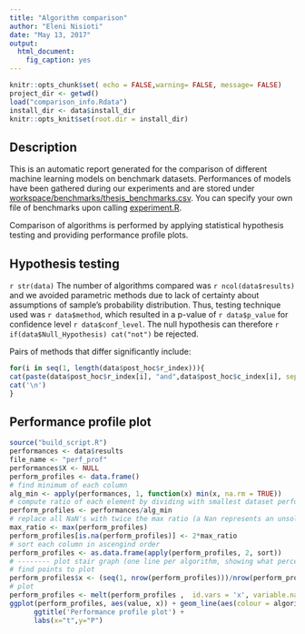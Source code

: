 ```yaml
---
title: "Algorithm comparison"
author: "Eleni Nisioti"
date: "May 13, 2017"
output:
  html_document:
    fig_caption: yes
---
```


```r
knitr::opts_chunk$set( echo = FALSE,warning= FALSE, message= FALSE)
project_dir <- getwd()
load("comparison_info.Rdata")
install_dir <- data$install_dir
knitr::opts_knit$set(root.dir = install_dir)
```

## Description
This is an automatic report generated for the comparison of different machine learning models on benchmark datasets. Performances of models have been gathered during our experiments and are stored under [workspace/benchmarks/thesis_benchmarks.csv](workspace/benchmarks/thesis_benchmarks.csv). You can specify your own file of benchmarks upon calling [experiment.R](experiment.R).

Comparison of algorithms is performed by applying statistical hypothesis testing and providing performance profile plots.

## Hypothesis testing
`r str(data)`
The number of algorithms compared was `r ncol(data$results)` and we avoided parametric methods due to lack of certainty about assumptions of sample's probability distribution. Thus, testing technique used was `r data$method`, which resulted in a p-value of `r data$p_value` for confidence level `r data$conf_level`. The null hypothesis can therefore `r if(data$Null_Hypothesis) cat("not")` be rejected. 

Pairs of methods that differ significantly include:

```r
for(i in seq(1, length(data$post_hoc$r_index))){
cat(paste(data$post_hoc$r_index[i], "and",data$post_hoc$c_index[i], sep = " " )) 
cat('\n')  
}
```


## Performance profile plot
```r
source("build_script.R")
performances <- data$results
file_name <- "perf_prof"
performances$X <- NULL
perform_profiles <- data.frame()
# find minimum of each column
alg_min <- apply(performances, 1, function(x) min(x, na.rm = TRUE))
# compute ratio of each element by dividing with smallest dataset performance
perform_profiles <- performances/alg_min
# replace all NaN's with twice the max ratio (a Nan represents an unsolved dataset)
max_ratio <- max(perform_profiles)
perform_profiles[is.na(perform_profiles)] <- 2*max_ratio
# sort each column in ascengind order
perform_profiles <- as.data.frame(apply(perform_profiles, 2, sort))
# -------- plot stair graph (one line per algorithm, showing what percentage of algorithms performs better on each dataset)--------
# find points to plot
perform_profiles$x <- (seq(1, nrow(perform_profiles)))/nrow(perform_profiles)
# plot
perform_profiles <- melt(perform_profiles ,  id.vars = 'x', variable.name = 'algorithm')
ggplot(perform_profiles, aes(value, x)) + geom_line(aes(colour = algorithm)) +
      ggtitle('Performance profile plot') + 
      labs(x="t",y="P")
```